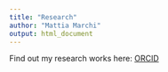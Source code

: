 ```yaml
---
title: "Research"
author: "Mattia Marchi"
output: html_document
---
```


Find out my research works here:
[ORCID](https://orcid.org/0000-0003-2970-1276)